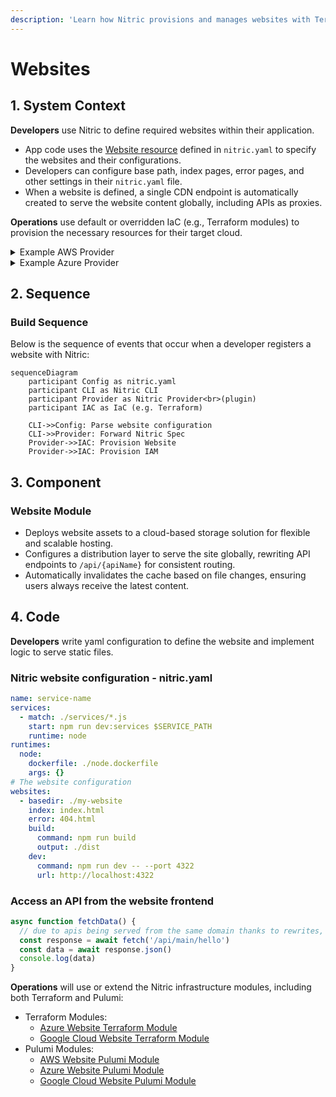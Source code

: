 ```yaml
---
description: 'Learn how Nitric provisions and manages websites with Terraform and Pulumi across AWS, GCP, and Azure.'
---
```


# Websites

## 1. System Context

**Developers** use Nitric to define required websites within their application.

- App code uses the [Website resource](/websites) defined in `nitric.yaml` to specify the websites and their configurations.
- Developers can configure base path, index pages, error pages, and other settings in their `nitric.yaml` file.
- When a website is defined, a single CDN endpoint is automatically created to serve the website content globally, including APIs as proxies.

**Operations** use default or overridden IaC (e.g., Terraform modules) to provision the necessary resources for their target cloud.

<details>
  <summary>Example AWS Provider</summary>

- **AWS S3** serves as the storage backend for static files (e.g., HTML, CSS, JS, images).
- **AWS CloudFront** is used to distribute the website globally and serve as a single entry point for the whole application.
- **AWS IAM** providers roles for access to the Website bucket

```mermaid
flowchart TD
    Developer["Developer"]
    NitricUp["nitric up"]
    S3["AWS S3 Bucket"]
    CloudFront["AWS CloudFront"]
    Rewrite["AWS API Gateway"]

    Developer -->|Deploy| NitricUp
    NitricUp -->|Upload Assets| S3
    NitricUp -->|Create CDN| CloudFront
    CloudFront -->|Serve Static Files| S3
    CloudFront -->|Rewrite /api/* to API| Rewrite

classDef default line-height:1;
classDef edgeLabel line-height:2;
```

</details>

<details>
  <summary>Example Azure Provider</summary>
- **Static Website in Azure Blob Storage** serves as the storage backend for static files (e.g., HTML, CSS, JS, images).
- **Azure Front Door** is used to distribute the website globally and serve as a single entry point for the whole application.

```mermaid
flowchart TD
    Developer["Developer"]
    NitricUp["nitric up"]
    BlobStorage["Azure Blob Storage"]
    FrontDoor["Azure Front Door"]
    Rewrite["Azure API Management"]

    Developer -->|Deploy| NitricUp
    NitricUp -->|Upload Assets| BlobStorage
    NitricUp -->|Create CDN| FrontDoor
    FrontDoor -->|Serve Static Files| BlobStorage
    FrontDoor -->|Rewrite /api/* to API| Rewrite

classDef default line-height:1;
classDef edgeLabel line-height:2;
```

</details>

## 2. Sequence

### Build Sequence

Below is the sequence of events that occur when a developer registers a website with Nitric:

```mermaid
sequenceDiagram
    participant Config as nitric.yaml
    participant CLI as Nitric CLI
    participant Provider as Nitric Provider<br>(plugin)
    participant IAC as IaC (e.g. Terraform)

    CLI->>Config: Parse website configuration
    CLI->>Provider: Forward Nitric Spec
    Provider->>IAC: Provision Website
    Provider->>IAC: Provision IAM
```

## 3. Component

### Website Module

- Deploys website assets to a cloud-based storage solution for flexible and scalable hosting.
- Configures a distribution layer to serve the site globally, rewriting API endpoints to `/api/{apiName}` for consistent routing.
- Automatically invalidates the cache based on file changes, ensuring users always receive the latest content.

## 4. Code

**Developers** write yaml configuration to define the website and implement logic to serve static files.

### Nitric website configuration - nitric.yaml

```yaml
name: service-name
services:
  - match: ./services/*.js
    start: npm run dev:services $SERVICE_PATH
    runtime: node
runtimes:
  node:
    dockerfile: ./node.dockerfile
    args: {}
# The website configuration
websites:
  - basedir: ./my-website
    index: index.html
    error: 404.html
    build:
      command: npm run build
      output: ./dist
    dev:
      command: npm run dev -- --port 4322
      url: http://localhost:4322
```

### Access an API from the website frontend

```javascript
async function fetchData() {
  // due to apis being served from the same domain thanks to rewrites, no CORS is required
  const response = await fetch('/api/main/hello')
  const data = await response.json()
  console.log(data)
}
```

**Operations** will use or extend the Nitric infrastructure modules, including both Terraform and Pulumi:

- Terraform Modules:
  - [Azure Website Terraform Module](https://github.com/nitrictech/nitric/blob/main/cloud/azure/deploytf/.nitric/modules/website/main.tf)
  - [Google Cloud Website Terraform Module](https://github.com/nitrictech/nitric/blob/main/cloud/gcp/deploytf/.nitric/modules/website/main.tf)
- Pulumi Modules:
  - [AWS Website Pulumi Module](https://github.com/nitrictech/nitric/blob/main/cloud/aws/deploy/website.go)
  - [Azure Website Pulumi Module](https://github.com/nitrictech/nitric/blob/main/cloud/azure/deploy/website.go)
  - [Google Cloud Website Pulumi Module](https://github.com/nitrictech/nitric/blob/main/cloud/gcp/deploy/website.go)
